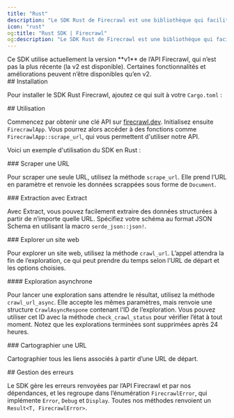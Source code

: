 ```yaml
---
title: "Rust"
description: "Le SDK Rust de Firecrawl est une bibliothèque qui facilite le scraping et le crawling de sites web, et produit des données prêtes à l’emploi pour les modèles de langage (LLM)."
icon: "rust"
og:title: "Rust SDK | Firecrawl"
og:description: "Le SDK Rust de Firecrawl est une bibliothèque qui facilite le scraping et le crawling de sites web, et produit des données prêtes à l’emploi pour les modèles de langage (LLM)."
---
```



<Warning>
  Ce SDK utilise actuellement la version **v1** de l’API Firecrawl, qui n’est pas la plus récente (la v2 est disponible). Certaines fonctionnalités et améliorations peuvent n’être disponibles qu’en v2.
</Warning>

<div id="installation">
  ## Installation
</div>

Pour installer le SDK Rust Firecrawl, ajoutez ce qui suit à votre `Cargo.toml` :

<InstallationRust />

<div id="usage">
  ## Utilisation
</div>

Commencez par obtenir une clé API sur [firecrawl.dev](https://firecrawl.dev). Initialisez ensuite `FirecrawlApp`. Vous pourrez alors accéder à des fonctions comme `FirecrawlApp::scrape_url`, qui vous permettent d'utiliser notre API.

Voici un exemple d'utilisation du SDK en Rust :

<ScrapeAndCrawlRustExample />

<div id="scraping-a-url">
  ### Scraper une URL
</div>

Pour scraper une seule URL, utilisez la méthode `scrape_url`. Elle prend l’URL en paramètre et renvoie les données scrappées sous forme de `Document`.

<ScrapeRustShort />

<div id="scraping-with-extract">
  ### Extraction avec Extract
</div>

Avec Extract, vous pouvez facilement extraire des données structurées à partir de n’importe quelle URL. Spécifiez votre schéma au format JSON Schema en utilisant la macro `serde_json::json!`.

<LLMExtractRust />

<div id="crawling-a-website">
  ### Explorer un site web
</div>

Pour explorer un site web, utilisez la méthode `crawl_url`. L’appel attendra la fin de l’exploration, ce qui peut prendre du temps selon l’URL de départ et les options choisies.

<CrawlRustShort />

<div id="crawling-asynchronously">
  #### Exploration asynchrone
</div>

Pour lancer une exploration sans attendre le résultat, utilisez la méthode `crawl_url_async`. Elle accepte les mêmes paramètres, mais renvoie une structure `CrawlAsyncRespone` contenant l’ID de l’exploration. Vous pouvez utiliser cet ID avec la méthode `check_crawl_status` pour vérifier l’état à tout moment. Notez que les explorations terminées sont supprimées après 24 heures.

<CrawlAsyncRustShort />

<div id="map-a-url">
  ### Cartographier une URL
</div>

Cartographier tous les liens associés à partir d’une URL de départ.

<MapRustShort />

<div id="error-handling">
  ## Gestion des erreurs
</div>

Le SDK gère les erreurs renvoyées par l’API Firecrawl et par nos dépendances, et les regroupe dans l’énumération `FirecrawlError`, qui implémente `Error`, `Debug` et `Display`. Toutes nos méthodes renvoient un `Result<T, FirecrawlError>`.